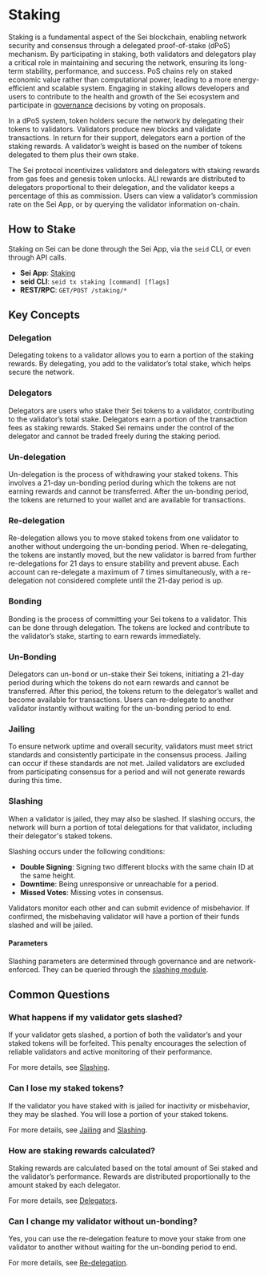 # Staking

Staking is a fundamental aspect of the Sei blockchain, enabling network security
and consensus through a delegated proof-of-stake (dPoS) mechanism. By
participating in staking, both validators and delegators play a critical role in
maintaining and securing the network, ensuring its long-term stability,
performance, and success. PoS chains rely on staked economic value rather than
computational power, leading to a more energy-efficient and scalable system.
Engaging in staking allows developers and users to contribute to the health and
growth of the Sei ecosystem and participate in [governance](/general-governance)
decisions by voting on proposals.

In a dPoS system, token holders secure the network by delegating their tokens to
validators. Validators produce new blocks and validate transactions. In return
for their support, delegators earn a portion of the staking rewards. A
validator’s weight is based on the number of tokens delegated to them plus their
own stake.

The Sei protocol incentivizes validators and delegators with staking rewards
from gas fees and genesis token unlocks. ALl rewards are distributed
to delegators proportional to their delegation, and the validator keeps a percentage of this as commission.
Users can view a validator’s commission rate on the Sei App, or by querying the validator information on-chain.

## How to Stake

Staking on Sei can be done through the Sei App, via the `seid` CLI, or even
through API calls.

- **Sei App**: [Staking](https://app.sei.io/stake)
- **seid CLI**: `seid tx staking [command] [flags]`
- **REST/RPC**: `GET/POST /staking/*`

## Key Concepts

### Delegation

Delegating tokens to a validator allows you to earn a portion of the staking
rewards. By delegating, you add to the validator’s total stake, which helps
secure the network.

### Delegators

Delegators are users who stake their Sei tokens to a validator, contributing to
the validator’s total stake. Delegators earn a portion of the transaction fees
as staking rewards. Staked Sei remains under the control of the delegator and
cannot be traded freely during the staking period.

### Un-delegation

Un-delegation is the process of withdrawing your staked tokens. This involves a
21-day un-bonding period during which the tokens are not earning rewards and
cannot be transferred. After the un-bonding period, the tokens are returned to
your wallet and are available for transactions.

### Re-delegation

Re-delegation allows you to move staked tokens from one validator to another
without undergoing the un-bonding period. When re-delegating, the tokens are
instantly moved, but the new validator is barred from further re-delegations for
21 days to ensure stability and prevent abuse. Each account can re-delegate a
maximum of 7 times simultaneously, with a re-delegation not considered complete
until the 21-day period is up.

### Bonding

Bonding is the process of committing your Sei tokens to a validator. This can be
done through delegation. The tokens are locked and contribute to the validator’s
stake, starting to earn rewards immediately.

### Un-Bonding

Delegators can un-bond or un-stake their Sei tokens, initiating a 21-day period
during which the tokens do not earn rewards and cannot be transferred. After
this period, the tokens return to the delegator’s wallet and become available
for transactions. Users can re-delegate to another validator instantly without
waiting for the un-bonding period to end.

### Jailing

To ensure network uptime and overall security, validators must meet strict
standards and consistently participate in the consensus process.
Jailing can occur if these standards are not met. Jailed validators are excluded from
participating consensus for a period and will not generate rewards during this time.

### Slashing

When a validator is jailed, they may also be slashed.
If slashing occurs, the network will burn a portion of total delegations for that validator,
including their delegator's staked tokens.

Slashing occurs under the following conditions:

- **Double Signing**: Signing two different blocks with the same chain ID at the
  same height.
- **Downtime**: Being unresponsive or unreachable for a period.
- **Missed Votes**: Missing votes in consensus.

Validators monitor each other and can submit evidence of misbehavior. If
confirmed, the misbehaving validator will have a portion of their funds slashed
and will be jailed.

#### Parameters

Slashing parameters are determined through governance and are network-enforced.
They can be queried through the [slashing module](https://rest.sei-apis.com/cosmos/slashing/v1beta1/params).

## Common Questions

### What happens if my validator gets slashed?

If your validator gets slashed, a portion of both the validator’s and your staked tokens will be forfeited. This penalty encourages the selection of reliable validators and active monitoring of their performance.

For more details, see [Slashing](#slashing).

### Can I lose my staked tokens?

If the validator you have staked with is jailed for inactivity or misbehavior, they may be slashed. You will lose a portion of your staked tokens.

For more details, see [Jailing](#jailing) and [Slashing](#slashing).

### How are staking rewards calculated?

Staking rewards are calculated based on the total amount of Sei staked and the validator’s performance. Rewards are distributed proportionally to the amount staked by each delegator.

For more details, see [Delegators](#delegators).

### Can I change my validator without un-bonding?

Yes, you can use the re-delegation feature to move your stake from one validator to another without waiting for the un-bonding period to end.

For more details, see [Re-delegation](#re-delegation).
